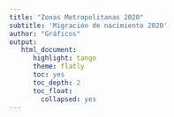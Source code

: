 ```yaml
---
title: "Zonas Metropolitanas 2020"
subtitle: 'Migración de nacimiento 2020'
author: "Gráficos"
output:
   html_document:
      highlight: tango
      theme: flatly
      toc: yes
      toc_depth: 2
      toc_float:
        collapsed: yes
---
```


